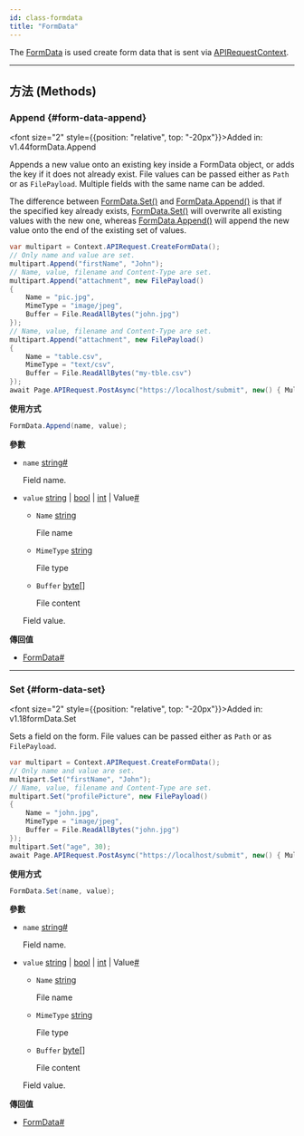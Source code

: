 ```yaml
---
id: class-formdata
title: "FormData"
---
```



The [FormData] is used create form data that is sent via [APIRequestContext].


---

## 方法 (Methods)

### Append {#form-data-append}

<font size="2" style={{position: "relative", top: "-20px"}}>Added in: v1.44</font><x-search>formData.Append</x-search>

Appends a new value onto an existing key inside a FormData object, or adds the key if it does not already exist. File values can be passed either as `Path` or as `FilePayload`. Multiple fields with the same name can be added.

The difference between [FormData.Set()](/api/class-formdata.mdx#form-data-set) and [FormData.Append()](/api/class-formdata.mdx#form-data-append) is that if the specified key already exists, [FormData.Set()](/api/class-formdata.mdx#form-data-set) will overwrite all existing values with the new one, whereas [FormData.Append()](/api/class-formdata.mdx#form-data-append) will append the new value onto the end of the existing set of values.

```csharp
var multipart = Context.APIRequest.CreateFormData();
// Only name and value are set.
multipart.Append("firstName", "John");
// Name, value, filename and Content-Type are set.
multipart.Append("attachment", new FilePayload()
{
    Name = "pic.jpg",
    MimeType = "image/jpeg",
    Buffer = File.ReadAllBytes("john.jpg")
});
// Name, value, filename and Content-Type are set.
multipart.Append("attachment", new FilePayload()
{
    Name = "table.csv",
    MimeType = "text/csv",
    Buffer = File.ReadAllBytes("my-tble.csv")
});
await Page.APIRequest.PostAsync("https://localhost/submit", new() { Multipart = multipart });
```

**使用方式**

```csharp
FormData.Append(name, value);
```

**參數**
- `name` [string]<a aria-hidden="true" tabIndex="-1" class="list-anchor-link" id="form-data-append-option-name"/><a href="#form-data-append-option-name" class="list-anchor">#</a>
  
  Field name.
- `value` [string] | [bool] | [int] | Value<a aria-hidden="true" tabIndex="-1" class="list-anchor-link" id="form-data-append-option-value"/><a href="#form-data-append-option-value" class="list-anchor">#</a>
  - `Name` [string]
    
    File name
  - `MimeType` [string]
    
    File type
  - `Buffer` [byte]&#91;&#93;
    
    File content
  
  Field value.

**傳回值**
- [FormData]<a aria-hidden="true" tabIndex="-1" class="list-anchor-link" id="form-data-append-return"/><a href="#form-data-append-return" class="list-anchor">#</a>

---

### Set {#form-data-set}

<font size="2" style={{position: "relative", top: "-20px"}}>Added in: v1.18</font><x-search>formData.Set</x-search>

Sets a field on the form. File values can be passed either as `Path` or as `FilePayload`.

```csharp
var multipart = Context.APIRequest.CreateFormData();
// Only name and value are set.
multipart.Set("firstName", "John");
// Name, value, filename and Content-Type are set.
multipart.Set("profilePicture", new FilePayload()
{
    Name = "john.jpg",
    MimeType = "image/jpeg",
    Buffer = File.ReadAllBytes("john.jpg")
});
multipart.Set("age", 30);
await Page.APIRequest.PostAsync("https://localhost/submit", new() { Multipart = multipart });
```

**使用方式**

```csharp
FormData.Set(name, value);
```

**參數**
- `name` [string]<a aria-hidden="true" tabIndex="-1" class="list-anchor-link" id="form-data-set-option-name"/><a href="#form-data-set-option-name" class="list-anchor">#</a>
  
  Field name.
- `value` [string] | [bool] | [int] | Value<a aria-hidden="true" tabIndex="-1" class="list-anchor-link" id="form-data-set-option-value"/><a href="#form-data-set-option-value" class="list-anchor">#</a>
  - `Name` [string]
    
    File name
  - `MimeType` [string]
    
    File type
  - `Buffer` [byte]&#91;&#93;
    
    File content
  
  Field value.

**傳回值**
- [FormData]<a aria-hidden="true" tabIndex="-1" class="list-anchor-link" id="form-data-set-return"/><a href="#form-data-set-return" class="list-anchor">#</a>


[Accessibility]: /api/class-accessibility.mdx "Accessibility"
[APIRequest]: /api/class-apirequest.mdx "APIRequest"
[APIRequestContext]: /api/class-apirequestcontext.mdx "APIRequestContext"
[APIResponse]: /api/class-apiresponse.mdx "APIResponse"
[APIResponseAssertions]: /api/class-apiresponseassertions.mdx "APIResponseAssertions"
[Browser]: /api/class-browser.mdx "Browser"
[BrowserContext]: /api/class-browsercontext.mdx "BrowserContext"
[BrowserType]: /api/class-browsertype.mdx "BrowserType"
[CDPSession]: /api/class-cdpsession.mdx "CDPSession"
[CDPSessionEvent]: /api/class-cdpsessionevent.mdx "CDPSessionEvent"
[Clock]: /api/class-clock.mdx "Clock"
[ConsoleMessage]: /api/class-consolemessage.mdx "ConsoleMessage"
[Dialog]: /api/class-dialog.mdx "Dialog"
[Download]: /api/class-download.mdx "Download"
[ElementHandle]: /api/class-elementhandle.mdx "ElementHandle"
[FileChooser]: /api/class-filechooser.mdx "FileChooser"
[FormData]: /api/class-formdata.mdx "FormData"
[Frame]: /api/class-frame.mdx "Frame"
[FrameLocator]: /api/class-framelocator.mdx "FrameLocator"
[JSHandle]: /api/class-jshandle.mdx "JSHandle"
[Keyboard]: /api/class-keyboard.mdx "Keyboard"
[Locator]: /api/class-locator.mdx "Locator"
[LocatorAssertions]: /api/class-locatorassertions.mdx "LocatorAssertions"
[Mouse]: /api/class-mouse.mdx "Mouse"
[Page]: /api/class-page.mdx "Page"
[PageAssertions]: /api/class-pageassertions.mdx "PageAssertions"
[Playwright]: /api/class-playwright.mdx "Playwright"
[PlaywrightAssertions]: /api/class-playwrightassertions.mdx "PlaywrightAssertions"
[Request]: /api/class-request.mdx "Request"
[Response]: /api/class-response.mdx "Response"
[Route]: /api/class-route.mdx "Route"
[Selectors]: /api/class-selectors.mdx "Selectors"
[TimeoutError]: /api/class-timeouterror.mdx "TimeoutError"
[Touchscreen]: /api/class-touchscreen.mdx "Touchscreen"
[Tracing]: /api/class-tracing.mdx "Tracing"
[Video]: /api/class-video.mdx "Video"
[WebError]: /api/class-weberror.mdx "WebError"
[WebSocket]: /api/class-websocket.mdx "WebSocket"
[WebSocketFrame]: /api/class-websocketframe.mdx "WebSocketFrame"
[WebSocketRoute]: /api/class-websocketroute.mdx "WebSocketRoute"
[Worker]: /api/class-worker.mdx "Worker"
[Element]: https://developer.mozilla.org/en-US/docs/Web/API/element "Element"
[EvaluationArgument]: /evaluating.mdx#evaluation-argument "EvaluationArgument"
[Promise]: https://developer.mozilla.org/en-US/docs/Web/JavaScript/Reference/Global_Objects/Promise "Promise"
[iterator]: https://developer.mozilla.org/en-US/docs/Web/JavaScript/Reference/Iteration_protocols "Iterator"
[origin]: https://developer.mozilla.org/en-US/docs/Glossary/Origin "Origin"
[selector]: https://developer.mozilla.org/en-US/docs/Web/CSS/CSS_Selectors "selector"
[Serializable]: https://developer.mozilla.org/en-US/docs/Web/JavaScript/Reference/Global_Objects/JSON/stringify#Description "Serializable"
[UIEvent.detail]: https://developer.mozilla.org/en-US/docs/Web/API/UIEvent/detail "UIEvent.detail"
[UnixTime]: https://en.wikipedia.org/wiki/Unix_time "Unix Time"
[xpath]: https://developer.mozilla.org/en-US/docs/Web/XPath "xpath"

[bool]: https://docs.microsoft.com/en-us/dotnet/api/system.boolean "bool"
[Date]: https://learn.microsoft.com/en-us/dotnet/api/system.datetime "DateTime"
[double]: https://docs.microsoft.com/en-us/dotnet/api/system.double "double"
[byte]: https://docs.microsoft.com/en-us/dotnet/api/system.byte "byte"
[int]: https://docs.microsoft.com/en-us/dotnet/api/system.int32 "int"
[long]: https://docs.microsoft.com/en-us/dotnet/api/system.int64 "long"
[void]: https://docs.microsoft.com/en-us/dotnet/csharp/language-reference/builtin-types/void "void"
[string]: https://docs.microsoft.com/en-us/dotnet/api/system.string "string"
[URL]: https://nodejs.org/api/url.html "URL"
[Regex]: https://docs.microsoft.com/en-us/dotnet/api/system.text.regularexpressions.regex "Regex"

[Action]: https://docs.microsoft.com/en-us/dotnet/api/system.action-1 "Action"
[Func]: https://docs.microsoft.com/en-us/dotnet/api/system.func-2 "Func"
[IEnumerable]: https://docs.microsoft.com/en-us/dotnet/api/system.collections.ienumerable "IEnumerable"
[IReadOnlyList]: https://learn.microsoft.com/en-us/dotnet/api/system.collections.generic.ireadonlylist-1?view=net-9.0 "IReadOnlyList"
[IDictionary]: https://docs.microsoft.com/en-us/dotnet/api/system.collections.idictionary "IDictionary"
[Task]: https://docs.microsoft.com/en-us/dotnet/api/system.threading.tasks.task?view=net-5.0 "Task"
[IReadOnlyDictionary]: https://docs.microsoft.com/en-us/dotnet/api/system.collections.generic.ireadonlydictionary-2 "IReadOnlyDictionary"
[JsonElement]: https://docs.microsoft.com/en-us/dotnet/api/system.text.json.jsonelement "JsonElement"

[all available image tags]: https://mcr.microsoft.com/en-us/product/playwright/dotnet/about "all available image tags"
[Microsoft Artifact Registry]: https://mcr.microsoft.com/en-us/product/playwright/dotnet/about "Microsoft Artifact Registry"
[Dockerfile.noble]: https://github.com/microsoft/playwright-dotnet/blob/main/utils/docker/Dockerfile.noble "Dockerfile.noble"
